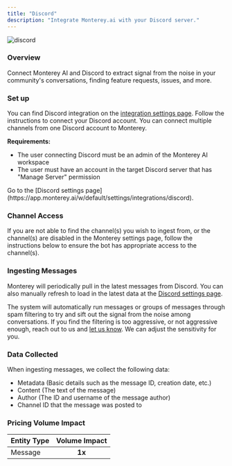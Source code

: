 ```yaml
---
title: "Discord"
description: "Integrate Monterey.ai with your Discord server."
---
```


![discord](/images/discord.png)

### Overview

Connect Monterey AI and Discord to extract signal from the noise in your community's conversations, finding feature requests, issues, and more.

### Set up

You can find Discord integration on the [integration settings page](https://app.monterey.ai/w/default/settings/integrations/discord). Follow the instructions to connect your Discord account. You can connect multiple channels from one Discord account to Monterey.

**Requirements:**

- The user connecting Discord must be an admin of the Monterey AI workspace
- The user must have an account in the target Discord server that has "Manage Server" permission

<Steps>
  <Step>
    Go to the [Discord settings
    page](https://app.monterey.ai/w/default/settings/integrations/discord).
  </Step>
  <Step title="Confirm via the top-left corner workspace select that you are in the intended workspace" />
  <Step title='Click the "Connect" button to connect your Discord account.' />
  <Step title="Select the server from which you want to ingest message data." />
  <Step title="Select the channel(s) you want to ingest data from." />
  <Step title='Ensure "Read Messages" and "Read Message History" are checked' />
  <Step title='Click "Authorize"' />
  <Step title="Toggle on the channels from which you want to ingest message data" />
</Steps>

### Channel Access

If you are not able to find the channel(s) you wish to ingest from, or the channel(s) are disabled in the Monterey settings page, follow the instructions below to ensure the bot has appropriate access to the channel(s).

<Steps>
  <Step title='Invite "MontereyAI" to the channel you want to ingest data from (necessary if it is a private channel).' />
  <Step title='Right-click on the channel and select "Edit Channel".' />
  <Step title='Select the "Permissions" tab.' />
  <Step title='Click the "+" button to add a new role.' />
  <Step title='Name the role "MontereyAI" or another that is easy to identify and click "Create".' />
  <Step title='Under "General Channel Permissions", enable "View Channel"' />
  <Step title='Under "Text Channel Permissions", enable "Read Message History"' />
  <Step title='Click "Save Changes"' />
</Steps>

### Ingesting Messages

Monterey will periodically pull in the latest messages from Discord. You can also manually refresh to load in the latest data at the [Discord settings page](https://app.monterey.ai/w/default/settings/integrations/discord).

The system will automatically run messages or groups of messages through spam filtering to try and sift out the signal from the noise among conversations. If you find the filtering is too aggressive, or not aggressive enough, reach out to us and [let us know](mailto:support@monterey.ai?subject=Monterey+Spam+Filtering+Sensitivity+Request). We can adjust the sensitivity for you.

### Data Collected

When ingesting messages, we collect the following data:

- Metadata (Basic details such as the message ID, creation date, etc.)
- Content (The text of the message)
- Author (The ID and username of the message author)
- Channel ID that the message was posted to

### Pricing Volume Impact

| Entity Type | Volume Impact |
| :---------- | :-----------: |
| Message     |    **1x**     |
